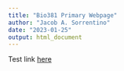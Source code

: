```yaml
---
title: "Bio381 Primary Webpage"
author: "Jacob A. Sorrentino"
date: "2023-01-25"
output: html_document
---
```

Test link [here](Desktop/SorrentinoBio381/TestLink.html)
